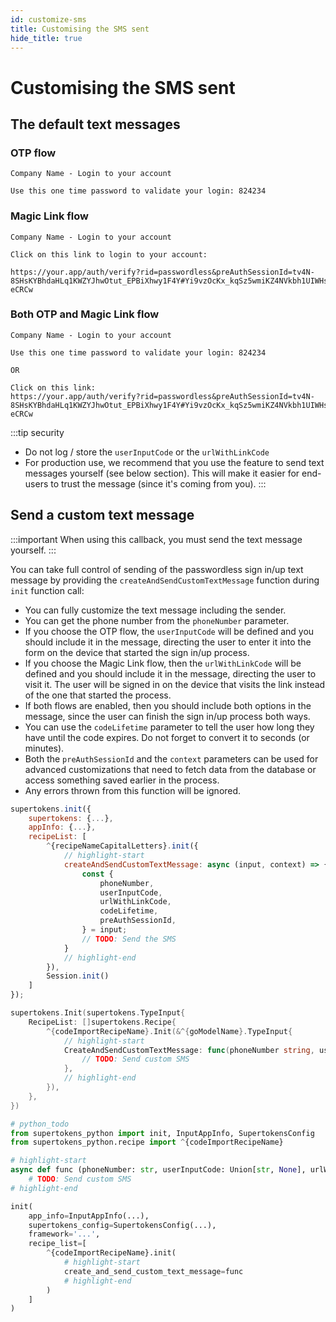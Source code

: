 ```yaml
---
id: customize-sms
title: Customising the SMS sent
hide_title: true
---
```



# Customising the SMS sent

## The default text messages

### OTP flow

```
Company Name - Login to your account

Use this one time password to validate your login: 824234
```

### Magic Link flow

```
Company Name - Login to your account

Click on this link to login to your account: 

https://your.app/auth/verify?rid=passwordless&preAuthSessionId=tv4N-8SHsKYBhdaHLq1KWZYJhwOtut_EPBiXhwy1F4Y#Yi9vzOcKx_kqSz5wmiKZ4NVkbh1UIWHs2BACp-eCRCw
```

### Both OTP and Magic Link flow

```
Company Name - Login to your account

Use this one time password to validate your login: 824234

OR

Click on this link: 
https://your.app/auth/verify?rid=passwordless&preAuthSessionId=tv4N-8SHsKYBhdaHLq1KWZYJhwOtut_EPBiXhwy1F4Y#Yi9vzOcKx_kqSz5wmiKZ4NVkbh1UIWHs2BACp-eCRCw
```

:::tip security
- Do not log / store the `userInputCode` or the `urlWithLinkCode`
- For production use, we recommend that you use the feature to send text messages yourself (see below section). This will make it easier for end-users to trust the message (since it's coming from you).
:::

## Send a custom text message

:::important
When using this callback, you must send the text message yourself.
:::

You can take full control of sending of the passwordless sign in/up text message by providing the `createAndSendCustomTextMessage` function during `init` function call:

- You can fully customize the text message including the sender.
- You can get the phone number from the `phoneNumber` parameter.
- If you choose the OTP flow, the `userInputCode` will be defined and you should include it in the message, directing the user to enter it into the form on the device that started the sign in/up process.
- If you choose the Magic Link flow, then the `urlWithLinkCode` will be defined and you should include it in the message, directing the user to visit it. The user will be signed in on the device that visits the link instead of the one that started the process.
- If both flows are enabled, then you should include both options in the message, since the user can finish the sign in/up process both ways. 
- You can use the `codeLifetime` parameter to tell the user how long they have until the code expires. Do not forget to convert it to seconds (or minutes).
- Both the `preAuthSessionId` and the `context` parameters can be used for advanced customizations that need to fetch data from the database or access something saved earlier in the process.
- Any errors thrown from this function will be ignored.

<BackendSDKTabs>
<TabItem value="nodejs">

```jsx
supertokens.init({
    supertokens: {...},
    appInfo: {...},
    recipeList: [
        ^{recipeNameCapitalLetters}.init({
            // highlight-start
            createAndSendCustomTextMessage: async (input, context) => {
                const {
                    phoneNumber,
                    userInputCode,
                    urlWithLinkCode,
                    codeLifetime,
                    preAuthSessionId,
                } = input;
                // TODO: Send the SMS
            }
            // highlight-end
        }),
        Session.init()
    ]
});
```

</TabItem>
<TabItem value="go">

```go
supertokens.Init(supertokens.TypeInput{
    RecipeList: []supertokens.Recipe{
        ^{codeImportRecipeName}.Init(&^{goModelName}.TypeInput{
            // highlight-start
            CreateAndSendCustomTextMessage: func(phoneNumber string, userInputCode *string, urlWithLinkCode *string, codeLifetime uint64, preAuthSessionId string, userContext supertokens.UserContext)
                // TODO: Send custom SMS
            },
            // highlight-end
        }),
    },
})
```

</TabItem>
<TabItem value="python">

```python
# python_todo
from supertokens_python import init, InputAppInfo, SupertokensConfig
from supertokens_python.recipe import ^{codeImportRecipeName}

# highlight-start
async def func (phoneNumber: str, userInputCode: Union[str, None], urlWithLinkCode: Union[str, None], codeLifetime: int, preAuthSessionId: str, userContext: Union[dict, None]):
    # TODO: Send custom SMS
# highlight-end

init(
    app_info=InputAppInfo(...),
    supertokens_config=SupertokensConfig(...),
    framework='...',
    recipe_list=[
        ^{codeImportRecipeName}.init(
            # highlight-start
            create_and_send_custom_text_message=func
            # highlight-end
        )
    ]
)
```

</TabItem>
</BackendSDKTabs>
